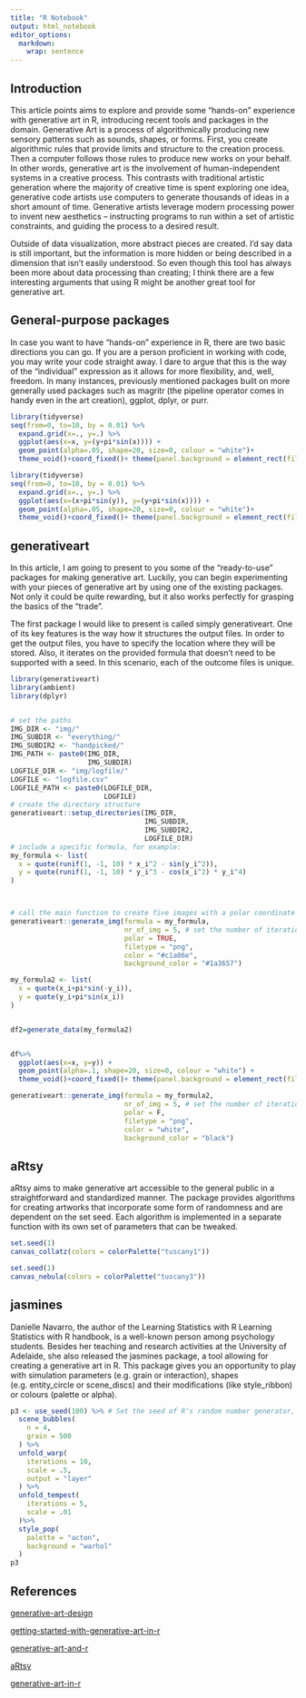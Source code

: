 ```yaml
---
title: "R Notebook"
output: html_notebook
editor_options: 
  markdown: 
    wrap: sentence
---
```


## Introduction

This article points aims to explore and provide some "hands-on" experience with generative art in R, introducing recent tools and packages in the domain. Generative Art is a process of algorithmically producing new sensory patterns such as sounds, shapes, or forms. First, you create algorithmic rules that provide limits and structure to the creation process. Then a computer follows those rules to produce new works on your behalf. In other words, generative art is the involvement of human-independent systems in a creative process. This contrasts with traditional artistic generation where the majority of creative time is spent exploring one idea, generative code artists use computers to generate thousands of ideas in a short amount of time. Generative artists leverage modern processing power to invent new aesthetics -- instructing programs to run within a set of artistic constraints, and guiding the process to a desired result.


Outside of data visualization, more abstract pieces are created.
I'd say data is still important, but the information is more hidden or being described in a dimension that isn't easily understood.
So even though this tool has always been more about data processing than creating; I think there are a few interesting arguments that using R might be another great tool for generative art.


## General-purpose packages
In case you want to have "hands-on" experience in R, there are two basic directions you can go.
If you are a person proficient in working with code, you may write your code straight away.
I dare to argue that this is the way of the "individual" expression as it allows for more flexibility, and, well, freedom.
In many instances, previously mentioned packages built on more generally used packages such as magritr (the pipeline operator comes in handy even in the art creation), ggplot, dplyr, or purr.

```r
library(tidyverse)
seq(from=0, to=10, by = 0.01) %>%
  expand.grid(x=., y=.) %>%
  ggplot(aes(x=x, y=(y+pi*sin(x)))) +
  geom_point(alpha=.05, shape=20, size=0, colour = "white")+
  theme_void()+coord_fixed()+ theme(panel.background = element_rect(fill = 'black', colour = 'black'))
```

```r
library(tidyverse)
seq(from=0, to=10, by = 0.01) %>%
  expand.grid(x=., y=.) %>%
  ggplot(aes(x=(x+pi*sin(y)), y=(y+pi*sin(x)))) +
  geom_point(alpha=.05, shape=20, size=0, colour = "white")+
  theme_void()+coord_fixed()+ theme(panel.background = element_rect(fill = 'black', colour = 'black'))
```

## generativeart

In this article, I am going to present to you some of the "ready-to-use" packages for making generative art.
Luckily, you can begin experimenting with your pieces of generative art by using one of the existing packages.
Not only it could be quite rewarding, but it also works perfectly for grasping the basics of the "trade".

The first package I would like to present is called simply generativeart.
One of its key features is the way how it structures the output files.
In order to get the output files, you have to specify the location where they will be stored.
Also, it iterates on the provided formula that doesn't need to be supported with a seed.
In this scenario, each of the outcome files is unique.

```r
library(generativeart)
library(ambient)
library(dplyr)


# set the paths
IMG_DIR <- "img/"
IMG_SUBDIR <- "everything/"
IMG_SUBDIR2 <- "handpicked/"
IMG_PATH <- paste0(IMG_DIR, 
                   IMG_SUBDIR)
LOGFILE_DIR <- "img/logfile/"
LOGFILE <- "logfile.csv"
LOGFILE_PATH <- paste0(LOGFILE_DIR, 
                       LOGFILE)
# create the directory structure
generativeart::setup_directories(IMG_DIR, 
                                 IMG_SUBDIR, 
                                 IMG_SUBDIR2, 
                                 LOGFILE_DIR)
# include a specific formula, for example:
my_formula <- list(
  x = quote(runif(1, -1, 10) * x_i^2 - sin(y_i^2)),
  y = quote(runif(1, -1, 10) * y_i^3 - cos(x_i^2) * y_i^4)
)



# call the main function to create five images with a polar coordinate system
generativeart::generate_img(formula = my_formula, 
                            nr_of_img = 5, # set the number of iterations
                            polar = TRUE, 
                            filetype = "png", 
                            color = "#c1a06e", 
                            background_color = "#1a3657")
```

```r
my_formula2 <- list(
  x = quote(x_i+pi*sin(-y_i)),
  y = quote(y_i+pi*sin(x_i))
)


df2=generate_data(my_formula2)


df%>%
  ggplot(aes(x=x, y=y)) +
  geom_point(alpha=.1, shape=20, size=0, colour = "white") + 
  theme_void()+coord_fixed()+ theme(panel.background = element_rect(fill = 'black', colour = 'black'))

generativeart::generate_img(formula = my_formula2, 
                            nr_of_img = 5, # set the number of iterations
                            polar = F, 
                            filetype = "png", 
                            color = "white", 
                            background_color = "black")
```


## aRtsy

aRtsy aims to make generative art accessible to the general public in a straightforward and standardized manner.
The package provides algorithms for creating artworks that incorporate some form of randomness and are dependent on the set seed.
Each algorithm is implemented in a separate function with its own set of parameters that can be tweaked.

```r
set.seed(1)
canvas_collatz(colors = colorPalette("tuscany1"))


```

```r

set.seed(1)
canvas_nebula(colors = colorPalette("tuscany3"))

```



## jasmines

Danielle Navarro, the author of the Learning Statistics with R Learning Statistics with R handbook, is a well-known person among psychology students.
Besides her teaching and research activities at the University of Adelaide, she also released the jasmines package, a tool allowing for creating a generative art in R.
This package gives you an opportunity to play with simulation parameters (e.g. grain or interaction), shapes (e.g. entity_circle or scene_discs) and their modifications (like style_ribbon) or colours (palette or alpha).

```r
p3 <- use_seed(100) %>% # Set the seed of R‘s random number generator, which is useful for creating simulations or random objects that can be reproduced.
  scene_bubbles(
    n = 4, 
    grain = 500
  ) %>%
  unfold_warp(
    iterations = 10,
    scale = .5, 
    output = "layer" 
  ) %>%
  unfold_tempest(
    iterations = 5,
    scale = .01
  )%>%
  style_pop(
    palette = "acton",
    background = "warhol"
  )
p3
```

## References

[generative-art-design](https://aiartists.org/generative-art-design)

[getting-started-with-generative-art-in-r](https://towardsdatascience.com/getting-started-with-generative-art-in-r-3bc50067d34b)

[generative-art-and-r](https://generative.substack.com/p/generative-art-and-r)

[aRtsy](https://github.com/koenderks/aRtsy)

[generative-art-in-r](https://blog.djnavarro.net/posts/2021-07-08_generative-art-in-r/)

